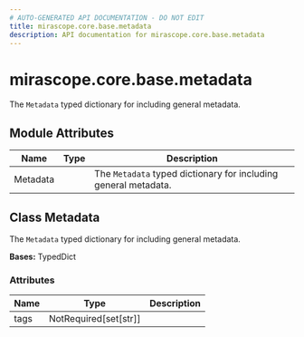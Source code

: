 ```yaml
---
# AUTO-GENERATED API DOCUMENTATION - DO NOT EDIT
title: mirascope.core.base.metadata
description: API documentation for mirascope.core.base.metadata
---
```


# mirascope.core.base.metadata

<ApiType type="Module" />

The `Metadata` typed dictionary for including general metadata.

## Module Attributes

| Name | Type | Description |
| ---- | ---- | ----------- |
| Metadata |  | The `Metadata` typed dictionary for including general metadata. |

## Class Metadata

<ApiType type="Class" />

The `Metadata` typed dictionary for including general metadata.

**Bases:** TypedDict

### Attributes

| Name | Type | Description |
| ---- | ---- | ----------- |
| tags | NotRequired[set[str]] |  |


